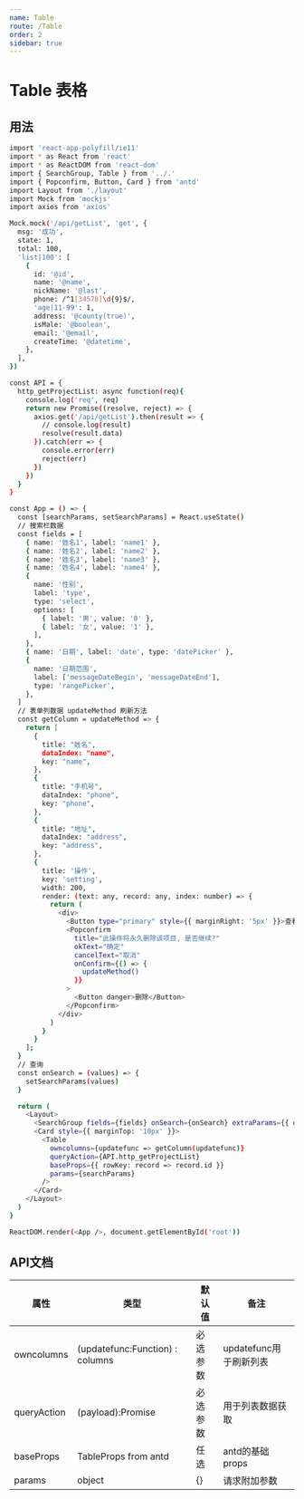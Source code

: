 ```yaml
---
name: Table
route: /Table
order: 2
sidebar: true
---
```


# Table 表格

## 用法
```sh
import 'react-app-polyfill/ie11'
import * as React from 'react'
import * as ReactDOM from 'react-dom'
import { SearchGroup, Table } from '../.'
import { Popconfirm, Button, Card } from 'antd'
import Layout from './layout'
import Mock from 'mockjs'
import axios from 'axios'

Mock.mock('/api/getList', 'get', {
  msg: '成功',
  state: 1,
  total: 100,
  'list|100': [
    {
      id: '@id',
      name: '@name',
      nickName: '@last',
      phone: /^1[34578]\d{9}$/,
      'age|11-99': 1,
      address: '@county(true)',
      isMale: '@boolean',
      email: '@email',
      createTime: '@datetime',
    },
  ],
})

const API = {
  http_getProjectList: async function(req){
    console.log('req', req)
    return new Promise((resolve, reject) => {
      axios.get('/api/getList').then(result => {
        // console.log(result)
        resolve(result.data)
      }).catch(err => {
        console.error(err)
        reject(err)
      })
    })
  }
}

const App = () => {
  const [searchParams, setSearchParams] = React.useState()
  // 搜索栏数据
  const fields = [
    { name: '姓名1', label: 'name1' },
    { name: '姓名2', label: 'name2' },
    { name: '姓名3', label: 'name3' },
    { name: '姓名4', label: 'name4' },
    {
      name: '性别',
      label: 'type',
      type: 'select',
      options: [
        { label: '男', value: '0' },
        { label: '女', value: '1' },
      ],
    },
    { name: '日期', label: 'date', type: 'datePicker' },
    {
      name: '日期范围',
      label: ['messageDateBegin', 'messageDateEnd'],
      type: 'rangePicker',
    },
  ]
  // 表单列数据 updateMethod 刷新方法
  const getColumn = updateMethod => {
    return [
      {
        title: "姓名",
        dataIndex: "name",
        key: "name",
      },
      {
        title: "手机号",
        dataIndex: "phone",
        key: "phone",
      },
      {
        title: "地址",
        dataIndex: "address",
        key: "address",
      },
      {
        title: '操作',
        key: 'setting',
        width: 200,
        render: (text: any, record: any, index: number) => {
          return (
            <div>
              <Button type="primary" style={{ marginRight: '5px' }}>查看</Button>
              <Popconfirm
                title="此操作将永久删除该项目, 是否继续?"
                okText="确定"
                cancelText="取消"
                onConfirm={() => {
                  updateMethod()
                }}
              >
                <Button danger>删除</Button>
              </Popconfirm>
            </div>
          )
        }
      }
    ];
  }
  // 查询
  const onSearch = (values) => {
    setSearchParams(values)
  }

  return (
    <Layout>
      <SearchGroup fields={fields} onSearch={onSearch} extraParams={{ otherParams: '其他参数值' }} />
      <Card style={{ marginTop: '10px' }}>
        <Table
          owncolumns={updatefunc => getColumn(updatefunc)}
          queryAction={API.http_getProjectList}
          baseProps={{ rowKey: record => record.id }}
          params={searchParams}
        />
      </Card>
    </Layout>
  )
}

ReactDOM.render(<App />, document.getElementById('root'))
```

## API文档
| 属性          | 类型                              | 默认值                          | 备注               |
|-------------|---------------------------------|------------------------------|------------------|
| owncolumns  | (updatefunc:Function) : columns | 必选参数                         | updatefunc用于刷新列表 |
| queryAction | (payload):Promise               | 必选参数                         | 用于列表数据获取         |
| baseProps   | TableProps from antd            | 任选                           | antd的基础props     |
| params      | object                          | {}                           | 请求附加参数           |

